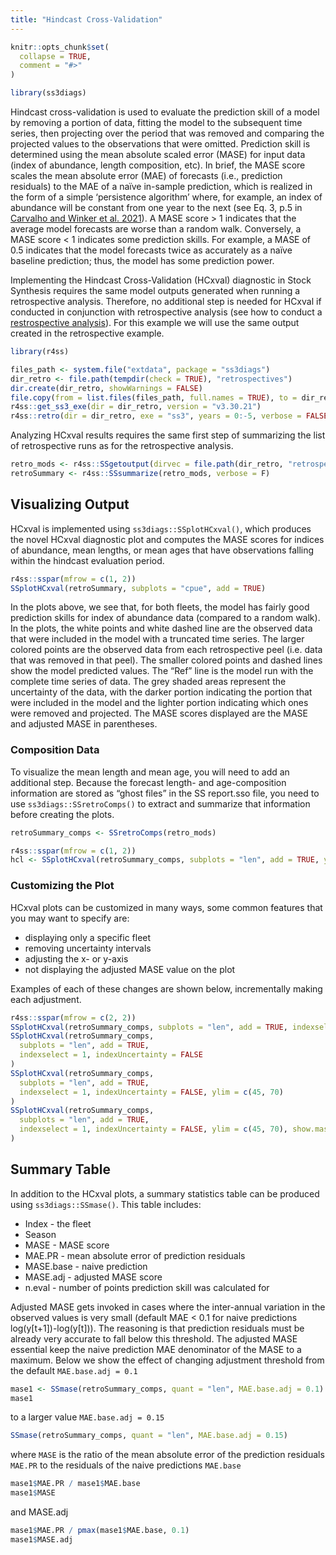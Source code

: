 ```yaml
---
title: "Hindcast Cross-Validation"
---
```


```r
knitr::opts_chunk$set(
  collapse = TRUE,
  comment = "#>"
)
```

```r
library(ss3diags)
```

Hindcast cross-validation is used to evaluate the prediction skill of a model by removing a portion of data, fitting the model to the subsequent time series, then projecting over the period that was removed and comparing the projected values to the observations that were omitted. Prediction skill is determined using the mean absolute scaled error (MASE) for input data (index of abundance, length composition, etc). In brief, the MASE score scales the mean absolute error (MAE) of forecasts (i.e., prediction residuals) to the MAE of a naïve in-sample prediction, which is realized in the form of a simple 'persistence algorithm' where, for example, an index of abundance will be constant from one year to the next (see Eq. 3, p.5 in [Carvalho and Winker et al. 2021](https://www.sciencedirect.com/science/article/pii/S0165783621000874)). A MASE score > 1 indicates that the average model forecasts are worse than a random walk. Conversely, a MASE score < 1 indicates some prediction skills. For example, a MASE of 0.5 indicates that the model forecasts twice as accurately as a naïve baseline prediction; thus, the model has some prediction power.

Implementing the Hindcast Cross-Validation (HCxval) diagnostic in Stock Synthesis requires the same model outputs generated when running a retrospective analysis. Therefore, no additional step is needed for HCxval if conducted in conjunction with retrospective analysis (see how to conduct a [restrospective analysis](https://nmfs-ost.github.io/ss3diags/articles/Retrospective-Analysis.html)). For this example we will use the same output created in the retrospective example.

```r
library(r4ss)

files_path <- system.file("extdata", package = "ss3diags")
dir_retro <- file.path(tempdir(check = TRUE), "retrospectives")
dir.create(dir_retro, showWarnings = FALSE)
file.copy(from = list.files(files_path, full.names = TRUE), to = dir_retro)
r4ss::get_ss3_exe(dir = dir_retro, version = "v3.30.21")
r4ss::retro(dir = dir_retro, exe = "ss3", years = 0:-5, verbose = FALSE)
```

Analyzing HCxval results requires the same first step of summarizing the list of retrospective runs as for the retrospective analysis. 
```r
retro_mods <- r4ss::SSgetoutput(dirvec = file.path(dir_retro, "retrospectives", paste0("retro", seq(0, -5, by = -1))), verbose = F)
retroSummary <- r4ss::SSsummarize(retro_mods, verbose = F)
```

 
## Visualizing Output  

HCxval is implemented using `ss3diags::SSplotHCxval()`, which produces the novel HCxval diagnostic plot and computes the MASE scores for indices of abundance, mean lengths, or mean ages that have observations falling within the hindcast evaluation period.

```r
r4ss::sspar(mfrow = c(1, 2))
SSplotHCxval(retroSummary, subplots = "cpue", add = TRUE)
```

In the plots above, we see that, for both fleets, the model has fairly good prediction skills for index of abundance data (compared to a random walk). In the plots, the white points and white dashed line are the observed data that were included in the model with a truncated time series. The larger colored points are the observed data from each retrospective peel (i.e. data that was removed in that peel). The smaller colored points and dashed lines show the model predicted values. The "Ref" line is the model run with the complete time series of data. The grey shaded areas represent the uncertainty of the data, with the darker portion indicating the portion that were included in the model and the lighter portion indicating which ones were removed and projected. The MASE scores displayed are the MASE and adjusted MASE in parentheses.  

### Composition Data  

To visualize the mean length and mean age, you will need to add an additional step. Because the forecast length- and age-composition information are stored as "ghost files" in the SS report.sso file, you need to use `ss3diags::SSretroComps()` to extract and summarize that information before creating the plots. 

```r
retroSummary_comps <- SSretroComps(retro_mods)

r4ss::sspar(mfrow = c(1, 2))
hcl <- SSplotHCxval(retroSummary_comps, subplots = "len", add = TRUE, ylim = c(40, 75))
```

### Customizing the Plot  

HCxval plots can be customized in many ways, some common features that you may want to specify are:  

* displaying only a specific fleet
* removing uncertainty intervals 
* adjusting the x- or y-axis
* not displaying the adjusted MASE value on the plot
  
Examples of each of these changes are shown below, incrementally making each adjustment. 

```r
r4ss::sspar(mfrow = c(2, 2))
SSplotHCxval(retroSummary_comps, subplots = "len", add = TRUE, indexselect = 1)
SSplotHCxval(retroSummary_comps,
  subplots = "len", add = TRUE,
  indexselect = 1, indexUncertainty = FALSE
)
SSplotHCxval(retroSummary_comps,
  subplots = "len", add = TRUE,
  indexselect = 1, indexUncertainty = FALSE, ylim = c(45, 70)
)
SSplotHCxval(retroSummary_comps,
  subplots = "len", add = TRUE,
  indexselect = 1, indexUncertainty = FALSE, ylim = c(45, 70), show.mase.adj = F
)
```

## Summary Table  
In addition to the HCxval plots, a summary statistics table can be produced using `ss3diags::SSmase()`. This table includes: 

* Index - the fleet  
* Season  
* MASE - MASE score 
* MAE.PR - mean absolute error of prediction residuals 
* MASE.base - naive prediction 
* MASE.adj - adjusted MASE score 
* n.eval - number of points prediction skill was calculated for 

Adjusted MASE gets invoked in cases where the inter-annual variation in the observed values is very small (default MAE < 0.1 for naive predictions log(y[t+1])-log(y[t])).
The reasoning is that prediction residuals must be already very accurate to fall below this threshold. The adjusted MASE essential keep the naive prediction MAE denominator of the MASE to a maximum. Below we show the effect of changing adjustment threshold from the default `MAE.base.adj = 0.1`


```r
mase1 <- SSmase(retroSummary_comps, quant = "len", MAE.base.adj = 0.1)
mase1
```

to a larger value `MAE.base.adj = 0.15`

```r
SSmase(retroSummary_comps, quant = "len", MAE.base.adj = 0.15)
```

where `MASE` is the ratio of the mean absolute error of the prediction residuals `MAE.PR` to the residuals of the naive predictions `MAE.base`

```r
mase1$MAE.PR / mase1$MAE.base
mase1$MASE
```

and MASE.adj


```r
mase1$MAE.PR / pmax(mase1$MAE.base, 0.1)
mase1$MASE.adj
```
